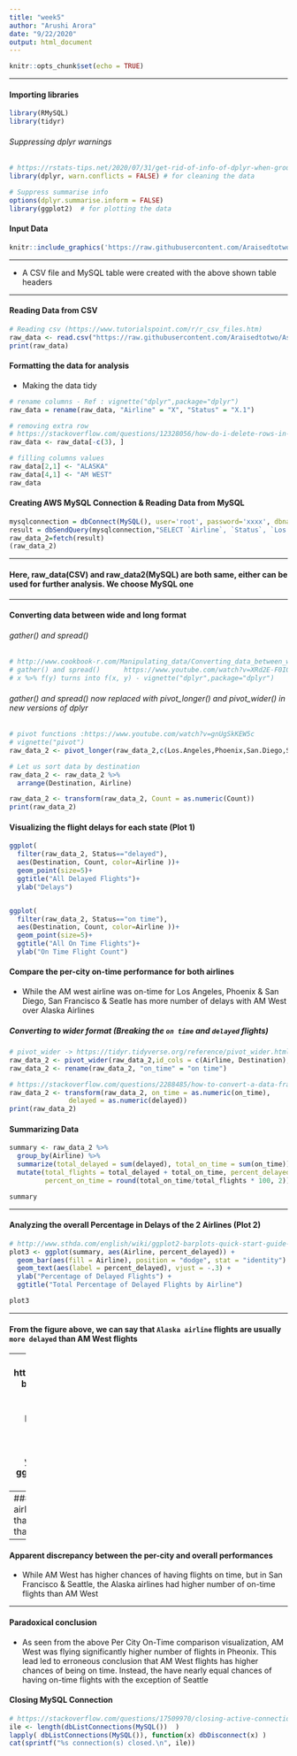 ```yaml
---
title: "week5"
author: "Arushi Arora"
date: "9/22/2020"
output: html_document
---
```


```r
knitr::opts_chunk$set(echo = TRUE)
```

---

#### Importing libraries
```r
library(RMySQL)
library(tidyr)
```

###### Suppressing dplyr warnings
```r
# https://rstats-tips.net/2020/07/31/get-rid-of-info-of-dplyr-when-grouping-summarise-regrouping-output-by-species-override-with-groups-argument/
library(dplyr, warn.conflicts = FALSE) # for cleaning the data

# Suppress summarise info
options(dplyr.summarise.inform = FALSE)
library(ggplot2)  # for plotting the data
```

#### Input Data
```r
knitr::include_graphics('https://raw.githubusercontent.com/Araisedtotwo/Assignment4/master/images/input.png')
```

---

- A CSV file and MySQL table were created with the above shown table headers

---

#### Reading Data from CSV
```r
# Reading csv (https://www.tutorialspoint.com/r/r_csv_files.htm)
raw_data <- read.csv("https://raw.githubusercontent.com/Araisedtotwo/Assignment4/master/airlines_untidy.csv", header = TRUE)
print(raw_data)
```


#### Formatting the data for analysis
- Making the  data tidy
```r
# rename columns - Ref : vignette("dplyr",package="dplyr")
raw_data = rename(raw_data, "Airline" = "X", "Status" = "X.1")

# removing extra row
# https://stackoverflow.com/questions/12328056/how-do-i-delete-rows-in-a-data-frame
raw_data <- raw_data[-c(3), ]

# filling columns values
raw_data[2,1] <- "ALASKA"
raw_data[4,1] <- "AM WEST"
raw_data
```

#### Creating AWS MySQL Connection & Reading Data from MySQL
```r
mysqlconnection = dbConnect(MySQL(), user='root', password='xxxx', dbname ='aws_movie_ratings',host='aws-movie-rating.cc7r4c0owv8u.us-east-1.rds.amazonaws.com')
result = dbSendQuery(mysqlconnection,"SELECT `Airline`, `Status`, `Los.Angeles`, `Phoenix`, `San.Diego`, `San.Francisco`, `Seattle` FROM aws_airlines.delay_status")
raw_data_2=fetch(result)
(raw_data_2)
```

---

#### Here, raw_data(CSV) and raw_data2(MySQL) are both same, either can be used for further analysis. We choose MySQL one

---

#### Converting data between wide and long format
###### gather() and spread()
```r
# http://www.cookbook-r.com/Manipulating_data/Converting_data_between_wide_and_long_format/
# gather() and spread()      https://www.youtube.com/watch?v=XRd2E-F0IGE
# x %>% f(y) turns into f(x, y) - vignette("dplyr",package="dplyr")
```

###### gather() and spread() now replaced with pivot_longer() and pivot_wider() in new versions of dplyr
```r
# pivot functions :https://www.youtube.com/watch?v=gnUgSkKEW5c
# vignette("pivot")
raw_data_2 <- pivot_longer(raw_data_2,c(Los.Angeles,Phoenix,San.Diego,San.Francisco,Seattle),names_to = "Destination", values_to = "Count")

# Let us sort data by destination 
raw_data_2 <- raw_data_2 %>%
  arrange(Destination, Airline)

raw_data_2 <- transform(raw_data_2, Count = as.numeric(Count))
print(raw_data_2)
```
#### Visualizing the flight delays for each state (Plot 1)
```r



ggplot(
  filter(raw_data_2, Status=="delayed"),
  aes(Destination, Count, color=Airline ))+
  geom_point(size=5)+
  ggtitle("All Delayed Flights")+
  ylab("Delays")



```

```r
ggplot(
  filter(raw_data_2, Status=="on time"),
  aes(Destination, Count, color=Airline ))+
  geom_point(size=5)+
  ggtitle("All On Time Flights")+
  ylab("On Time Flight Count")

```

#### Compare the per-city on-time performance for both airlines

- While the AM west airline was on-time for Los Angeles, Phoenix & San Diego, San Francisco & Seatle has more number of delays with AM West over Alaska Airlines

##### Converting to wider format (Breaking the `on time` and `delayed` flights)
```r
# pivot_wider -> https://tidyr.tidyverse.org/reference/pivot_wider.html
raw_data_2 <- pivot_wider(raw_data_2,id_cols = c(Airline, Destination),names_from = Status, values_from=Count)
raw_data_2 <- rename(raw_data_2, "on_time" = "on time")

# https://stackoverflow.com/questions/2288485/how-to-convert-a-data-frame-column-to-numeric-type
raw_data_2 <- transform(raw_data_2, on_time = as.numeric(on_time), 
               delayed = as.numeric(delayed))
print(raw_data_2)
```
#### Summarizing Data
```r
summary <- raw_data_2 %>% 
  group_by(Airline) %>% 
  summarize(total_delayed = sum(delayed), total_on_time = sum(on_time)) %>% 
  mutate(total_flights = total_delayed + total_on_time, percent_delayed = round(total_delayed/total_flights * 100, 2),
         percent_on_time = round(total_on_time/total_flights * 100, 2))

summary
```

---

#### Analyzing the overall Percentage in Delays of the 2 Airlines (Plot 2)
```r
# http://www.sthda.com/english/wiki/ggplot2-barplots-quick-start-guide-r-software-and-data-visualization
plot3 <- ggplot(summary, aes(Airline, percent_delayed)) + 
  geom_bar(aes(fill = Airline), position = "dodge", stat = "identity") + 
  geom_text(aes(label = percent_delayed), vjust = -.3) +
  ylab("Percentage of Delayed Flights") +
  ggtitle("Total Percentage of Delayed Flights by Airline")

plot3
```



---

#### From the figure above, we can say that `Alaska airline` flights are usually `more delayed` than AM West flights

---
```r
# http://www.sthda.com/english/wiki/ggplot2-barplots-quick-start-guide-r-software-and-data-visualization
plot4 <- ggplot(summary, aes(Airline, percent_on_time)) + 
  geom_bar(aes(fill = Airline), position = "dodge", stat = "identity") + 
  geom_text(aes(label = percent_on_time), vjust = -.3) +
  ylab("Percentage of On Time Flights") +
  ggtitle("Total Percentage of On Time Flights by Airline")

plot4
```



---
#### Overall on-time performance for both airlines
- From the figure above, we can say that `AM West` flights are usually more `on-time` than Alaska airline flights

---

#### Apparent discrepancy between the per-city and overall performances
- While AM West has higher chances of having flights on time, but in San Francisco & Seattle, the Alaska airlines had higher number of on-time flights than AM West

---

#### Paradoxical conclusion
- As seen from the above Per City On-Time comparison visualization, AM West was flying significantly higher number of flights in Pheonix. This lead led to erroneous conclusion that AM West flights has higher chances of being on time. Instead, the have nearly equal chances of having on-time flights with the exception of Seattle


#### Closing MySQL Connection
```r
# https://stackoverflow.com/questions/17509970/closing-active-connections-using-rmysql
ile <- length(dbListConnections(MySQL())  )
lapply( dbListConnections(MySQL()), function(x) dbDisconnect(x) )
cat(sprintf("%s connection(s) closed.\n", ile))
```